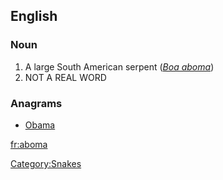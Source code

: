 ==English==
===Noun===
{{en-noun}}

# A large South American serpent (''[[Boa aboma]]'')
# NOT A REAL WORD
===Anagrams===
* [[Obama#English|Obama]]


[[Category:Snakes]]

[[fr:aboma]]